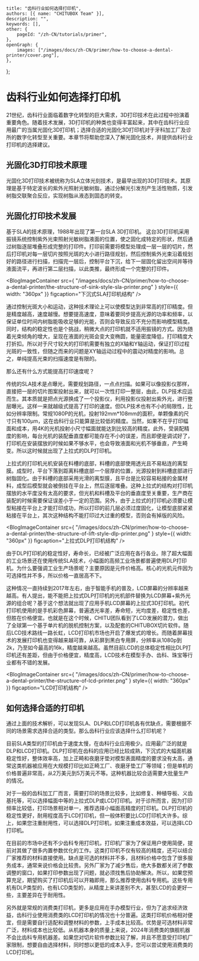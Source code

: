 	title: "齿科行业如何选择打印机",
	authors: [{ name: "CHITUBOX Team" }],
	description: "",
	keywords: [],
	other: {
		pageId: "/zh-CN/tutorials/primer",
	},
	openGraph: {
		images: ["/images/docs/zh-CN/primer/how-to-choose-a-dental-printer/cover.png"],
	},
};

# 齿科行业如何选择打印机

21世纪，齿科行业面临着数字化转型的巨大需求，3D打印技术在此过程中扮演着重要角色。随着技术发展，3D打印机的种类也变得丰富起来，其中在齿科行业应用最广的当属光固化3D打印机；选择合适的光固化3D打印机对于牙科加工厂及诊所的数字化转型至关重要。本章节将帮助您深入了解光固化技术，并提供齿科行业打印机的选择建议。


## 光固化3D打印技术原理

光固化3D打印技术被统称为SLA立体光刻技术，是最早出现的3D打印技术。其原理是基于特定波长的紫外光照射光敏树脂，通过分解光引发剂产生活性物质，引发树脂交联聚合反应，实现树脂从液态到固态的转变。

## 光固化打印技术发展

基于SLA的技术原理，1988年出现了第一台SLA 3D打印机。
这台3D打印机采用振镜系统控制紫外光束照射光敏树脂液面的位置，使之固化成特定的形状，然后通过树脂逐层堆叠形成完整的打印件。打印前需要将模型处理成一层一层的切片，然后打印机对每一层切片按照光斑的大小进行路径规划，然后控制紫外光束沿着规划好的路径进行扫描，扫描完一层后，控制平台下沉，给下一层固化留出空间并等待液面流平，再进行第二层扫描，以此类推，最终形成一个完整的打印件。



<BlogImageContainer
	src={
    		"/images/docs/zh-CN/primer/how-to-choose-a-dental-printer/the-structure-of-sink-style-sla-printer.png"
	}
	style={{ width: "360px" }}
	figcaption="下沉式SLA打印机结构"
/>


通过控制光斑大小和运动，这种技术理论上可以使模型达到非常高的打印精度。但是精度越高，速度越慢。想要提高速度，意味着要同步提高光源的功率和频率，以保证单位时间内树脂能吸收足够的光能，否则会导致反应不充分而影响模型精度。同时，结构的稳定性也是个挑战，稍微大点的打印机就不适用振镜的方式。因为随着光束倾角的增大，呈现在液面的光斑会变大变椭圆，能量密度降低，打印精度大打折扣。所以对于尺寸较大的打印机需要有独立的X轴和Y轴运动，保证打印过程光斑的一致性，但随之而来的问题是XY轴运动过程中的震动对精度的影响。总之，单纯提高光束的扫描速度是有限的。

那么还有什么方式能提高打印速度呢？

传统的SLA技术是点曝光，需要规划路径，一点点扫描。如果可以像投影仪那样，直接把一层的切片图案投射出来，就可以一次性打印一整层，由此，DLP技术应运而生。其本质就是把点光源换成了一个投影仪，利用投影仪投射出紫外光，进行整层曝光。这样一来就越级式提高了打印的速度。但DLP技术也有不小的局限性，比如分辨率限制。常规1080P的光机，投射192mm*108mm的面积，单颗像素的尺寸只有100μm，这在齿科行业只能算是比较低的精度。当然，如果不在乎打印幅面和成本，用4K的光机投射小尺寸幅面就能达到比较高的精度。此外，受装配精度的影响，每台光机的装配垂直度都可能存在不小的误差，而且即便是调试好了，打印机在安装摆放的时候如果不够水平，也会导致液面和光机不够垂直，产生畸变。所以这时候就出现了上拉式的DLP打印机。

上拉式的打印机光机安装在料槽的底部，料槽的底部使用透光且不易粘连的离型膜。成型时，平台下落到距离料槽底部一个层厚的位置，光源投射到料槽底部进行树脂固化。由于料槽的底部采用光滑的离型膜，且平台是比较容易粘接的金属材料，成型后模型就会被倒挂在平台上，然后逐层堆叠。这种上拉式的结构对打印机摆放的水平度没有太高的要求，但光机和料槽及平台的垂直度至关重要，生产商在装配的时候需要保证误差小于一定的范围。另外，由于上拉式的打印机必须要让模型粘接在平台上才能打印成功，所以打印的前几层必须过度固化，让模型底部紧紧粘接在平台上，其次这种结构不能打印过大过重的模型，否则会有掉版的风险。


<BlogImageContainer
	src={
    		"/images/docs/zh-CN/primer/how-to-choose-a-dental-printer/the-structure-of-lift-style-dlp-printer.png"
	}
	style={{ width: "360px" }}
	figcaption="上拉式DLP打印机结构"
/>

由于DLP打印机的稳定性好，寿命长，已经被广泛应用在各行各业。除了超大幅面的工业场景还在使用传统SLA技术，小幅面的高频工业场景都普遍使用DLP打印机。为什么要强调工业生产场景呢？主要原因是元件价格高。核心的光机元件因为可选择性并不多，所以价格一直居高不下。

这种情况一直持续到2017年左右，由于智能手机的普及，LCD屏幕的分辨率越来越高。有人提出，能不能把上拉式DLP打印机的光机部件替换为LCD屏幕+紫外光源的组合呢？基于这个想法就出现了应用手机LCD屏幕的上拉式3D打印机。初代打印机使用的是手机彩色屏幕，普遍透光率差，寿命短，光均度差，稳定性也差，但胜在价格便宜。也就是在这个时候，CHITU团队看到了LCD发展的潜力，做出了全球第一个基于单片机的脱机控制方案，以及配套的CHITUBOX切片软件。随后LCD技术路线一路长虹，LCD打印机市场也开启了爆发式的增长。而随着屏幕技术的发展打印机也变得越来越可靠，从彩屏到黑白专用屏，分辨率从1080p到2k，乃至如今最高的16k，精度越来越高。虽然目前LCD的总体稳定性相比DLP打印机还有差距，但由于价格便宜，精度高，LCD技术在模型手办、齿科、珠宝等行业都有不错的发展。


<BlogImageContainer
	src={
    		"/images/docs/zh-CN/primer/how-to-choose-a-dental-printer/the-structure-of-lcd-printer.png"
	}
	style={{ width: "360px" }}
	figcaption="LCD打印机结构"
/>


## 如何选择合适的打印机

通过上面的技术解析，可以发现SLA、DLP和LCD打印机各有优缺点，需要根据不同的场景需求选择合适的类型。那么齿科行业应该选择什么打印机呢？

目前SLA类型的打印机由于速度太慢，在齿科行业应用极少。应用最广泛的就是DLP和LCD打印机。DLP打印机在齿科的应用已经比较成熟，下沉式的大幅面机器稳定性好，整体效率高，加上正畸和夜磨牙垫对模型表面精度的要求没有太高，通常这类机器被应用在大规模打印比如正畸工厂、夜磨牙垫工厂等领域；但是单机的价格普遍非常高，从2万美元到5万美元不等。这种机器比较合适需要大批量生产的情况。

对于一般的齿科加工厂而言，需要打印的场景比较多，比如修复、种植导板、义齿基托等，可以选择幅面中等的上拉式DLP或LCD打印机。对于诊所而言，因为打印频率比较低，打印场景相对单一，推荐选择小幅面高精度的打印机。DLP打印机的稳定性更好，耐用程度高于LCD打印机，但一般体积要比LCD打印机大许多。综上，如果您注重耐用性，可以选择DLP打印机，如果注重成本效益，可以选择LCD打印机。

在目前的市场中还有不少齿科专用打印机，打印机厂家为了保证用户使用简便，提前对其做了很多内置参数优化的工作。这类打印机不仅有较高的精度，还可以结合厂家推荐的材料直接使用。缺点是可选的材料并不多，且材料价格中包含了很多服务成本，通常来说价格会比较贵。另外厂家为了减少售后，绝大多数都关闭了参数调整的窗口，如果打印参数出现了问题，就必须找售后协助解决。所以，如果您预算充足，期望购买了打印机后可以开箱即用，那么推荐使用齿科专用机。这些专用机有DLP类型的，也有LCD类型的，从精度上来讲差别不大，甚至LCD的会更好一些，主要差异在于耐用性。

另外就是常规的消费类打印机，更多是应用在手办模型行业，但为了追求经济效益，齿科行业使用消费类的LCD打印机的情况也十分普遍。这类打印机价格相对便宜，但是需要自行适配和调整材料的参数，上手成本比较高。优势是可选材料非常广泛，材料成本也比较低。从机器本身的质量上来说，2024年消费类的旗舰机器不会比齿科专用机器差。如果您对切片软件参数比较了解，并且不愿意受打印机厂家限制，想要自由选择材料，同时想以更低的成本入手，您可以尝试使用消费类的LCD打印机。

